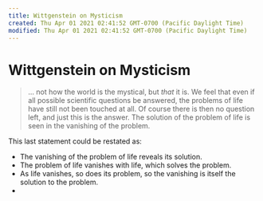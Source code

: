 ```yaml
---
title: Wittgenstein on Mysticism
created: Thu Apr 01 2021 02:41:52 GMT-0700 (Pacific Daylight Time)
modified: Thu Apr 01 2021 02:41:52 GMT-0700 (Pacific Daylight Time)
---
```

# Wittgenstein on Mysticism

> ... not how the world is the mystical, but *that* it is. We feel that even if all possible scientific questions be answered, the problems of life have still not been touched at all. Of course there is then no question left, and just this is the answer. The solution of the problem of life is seen in the vanishing of the problem.

This last statement could be restated as:
- The vanishing of the problem of life reveals its solution.
- The problem of life vanishes with life, which solves the problem.
- As life vanishes, so does its problem, so the vanishing is itself the solution to the problem.
- 